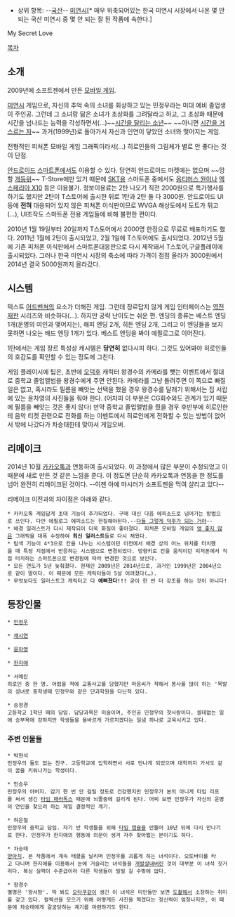 * 상위 항목: --[[국산]]-- [[미연시]][* 매우 위축되어있는 한국 미연시 시장에서 나온 몇 안 되는 국산 미연시 중 몇 안 되는 잘 된 작품에 속한다.]

My Secret Love

[[목차]]
== 소개 ==
2009년에 소프트젠에서 만든 [[모바일 게임]].

[[미연시]] 게임으로, 자신의 추억 속의 소녀를 회상하고 있는 민정우라는 미대 예비 졸업생이 주인공. 그런데 그 소녀랑 닮은 소녀가 초상화를 그려달라고 하고, 그 초상화 때문에 시간을 넘나드는 능력을 각성하면서(…)~~[[시간을 달리는 소녀|시간을 달리는 소년]]~~ ~~아니면 [[하하/런닝맨|시간을 거스르는 자]]~~ 과거(1999년)로 돌아가서 자신과 인연이 닿았던 소녀와 맺어지는 게임. 

전형적인 피처폰 모바일 게임 그래픽이라서(…) 히로인들의 그림체가 별로 안 좋다는 것이 단점.

[[안드로이드(OS)|안드로이드]] [[스마트폰]]에서도 이용할 수 있다. 당연히 안드로이드 마켓에는 없으며 ~~망할 [[게등위|개등위]]~~ T-Store에만 있기 때문에 [[SKT]]용 스마트폰 중에서도 [[옵티머스 원]]이나 [[엑스페리아 X10]] 등은 이용불가. 정보이용료는 2탄 나오기 직전 2000원으로 특가행사를 하기도 했지만 2탄이 T스토어에 출시한 뒤로 1탄과 2탄 둘 다 3000원. 안드로이드 UI 등에 '''전혀''' 대응되어 있지 않은 피쳐폰 이식판이므로 WVGA 해상도에서 도트가 튀고(…), UI조작도 스마트폰 전용 게임들에 비해 불편한 편이다.

2010년 1월 19일부터 20일까지 T스토어에서 2000명 한정으로 무료로 배포하기도 했다.
2011년 1월에 2탄이 출시되었고, 2월 1일에 T스토어에도 출시되었다.
2012년 5월에 기존 피처폰 이식판에서 스마트폰대응판으로 다시 제작돼서 T스토어,구글플레이에 출시되었다.
그러나 한국 미연시 시장의 축소에 따라 가격이 점점 올라가 3000원에서 2014년 결국 5000원까지 올라갔다.

== 시스템 ==
텍스트 [[어드벤쳐]]의 요소가 더해진 게임. 그런데 장르답지 않게 게임 인터페이스는 [[역전재판]] 시리즈와 비슷하다(…). 하지만 공략 난이도는 쉬운 편.
엔딩의 종류는 베스트 엔딩 1개(운명의 여인과 맺어지는), 해피 엔딩 2개, 히든 엔딩 2개, 그리고 이 엔딩들을 보지 못하면 나오는 배드 엔딩 1개가 있다. 베스트 엔딩을 봐야 에필로그로 이어진다.

1탄에서는 게임 장르 특성상 캐시템은 '''당연히''' 없다시피 하다. 그것도 있어봐야 히로인들의 호감도를 확인할 수 있는 정도에 그친다.

게임 플레이시에 팁은, 초반에 [[오덕후]] 캐릭터 왕경수의 카메라를 뺏는 이벤트에서 절대로 중학교 졸업앨범을 왕경수에게 주면 안된다. 카메라를 그냥 돌려주면 이 쪽으로 빠질 일은 없고, 혹시라도 필름을 빼앗는 선택을 했을 경우 왕경수를 달래기 위해서는 집 서랍에 있는 윤차영의 사진들을 줘야 한다. (어차피 이 부분은 CG회수와도 관계가 있기 때문에 필름을 빼앗는 것은 좋지 않다) 만약 중학교 졸업앨범을 줬을 경우 후반부에 히로인한테 음악 티켓 관련으로 전화를 하는 이벤트에서 히로인에게 전화할 수 있는 방법이 없어서 밖에 나갔다가 차승태한테 맞아서 게임오버.

== 리메이크 ==
2014년 10월 [[카카오톡]]과 연동하여 출시되었다. 이 과정에서 많은 부분이 수정되었고 이 때문에 새로 만든 것 같은 느낌을 준다. 이 정도면 단순히 카카오톡과 연동을 한 정도를 넘어 완전히 리메이크된 것이다. --이젠 아예 마시러가 소프트젠을 먹여 살리고 있다--

리메이크 이전과의 차이점은 아래와 같다.
 * 카카오톡 게임답게 초대 기능이 추가되었다. 구매 대신 다음 에피소드로 넘어가는 방법으로 쓰인다. 다만 에필로그 에피소드는 현질해야된다.--[[다들 그렇게 게이가 되는 거야|다들 그렇게 덕후가 되는 거야]]--
 * 배경 일러스트가 다시 제작되어 더욱 화질이 좋아졌다. 피처폰 모바일 게임의 [[영 좋지 않은]] 그래픽을 대폭 수정하여 '''최신 일러스트'''들로 다시 채웠다.
 * 탐색 기능이 4*3으로 칸을 나누는 시스템이던 이전에서 배경 상의 어느 위치를 터치했을 때 특정 지점에서 반응하는 시스템으로 변경되었다. 방향키로 칸을 움직이던 피처폰에서 직접 터치하는 스마트폰으로 변경됨에 따라 변경한 것으로 보인다.
 * 모든 연도가 5년 늦춰졌다. 현재인 2009년은 2014년으로, 과거인 1999년은 2004년으로 같이 말이다. 이 때문에 모든 캐릭터들이 5살 어려졌다(…).
 * 무엇보다도 일러스트고 캐릭터고 다 '''예뻐졌다!!!''' 굳이 한 번 더 강조를 하는 것이 아니다!

== 등장인물 ==
 * [[민정우]]

 * [[채시연]]

 * [[윤차영]]

 * [[한지애]]

 * 서예린
 히로인 중 한 명. 어렸을 적에 교통사고를 당했지만 마음씨가 착해서 봉사를 많이 하는 '목발의 성녀로 중학생때 민정우와 같은 단과학원을 다닌적 있다.

 * 송정경
 고등학교 1학년 때의 담임. 담당과목은 미술이며, 주인공 민정우의 첫사랑이다. 쓸데없는 일에 승부욕에 강하지만 학생들을 올바르게 가르치겠다는 일념 하나로 교육시키고 있다.

=== 주변 인물들 ===
 * 박현석
 민정우의 둘도 없는 친구. 고등학교에 입학하면서 서로 만나게 되었으며 대학까지 가서도 같이 꿈을 키워나가는 학생이다.

 * 민승우
 민정우의 아버지. 감기 한 번 안 걸릴 정도로 건강했지만 민정우가 본의 아니게 타임 리프를 써서 생긴 [[타임 패러독스]] 때문에 뇌졸중에 걸리게 된다. 어찌 보면 민정우가 자신의 운명의 연인을 찾으려 하는 제일 결정적인 계기.

 * 허은철
 민정우의 중학교 담임. 자기 반 학생들을 위해 [[타임 캡슐]]을 만들어 10년 뒤에 다시 만나기로 한다. 민정우가 한지애의 행동에 의문이 생겨 자주 찾아뵙는 분이기도 하다.

 * 차승태
 [[양아치]]. 본 작품에서 계속 태클을 날리며 민정우를 괴롭게 하는 녀석이다. 오토바이를 타고 다니며 한지애를 이용해서 눈에 거슬리는 녀석들을 [[개발살]]내버린 것이 대부분 이 녀석 짓거리다. 복싱 실력이 수준급이라 다른 학생들이 빌빌 길 수밖에 없다.

 * 왕경수
 별명은 '왕서방'. 딱 봐도 [[오타쿠]]같이 생긴 이 녀석은 미인들만 보면 [[도촬]]해서 소장하는 취미를 갖고 있다. 컬렉션을 모으기 위해 어떻게든 사진을 찍겠다는 정신력이 엄청나지만, 이 때문에 차승태에게 갈굼당하는 계기를 마련하기도 한다.
